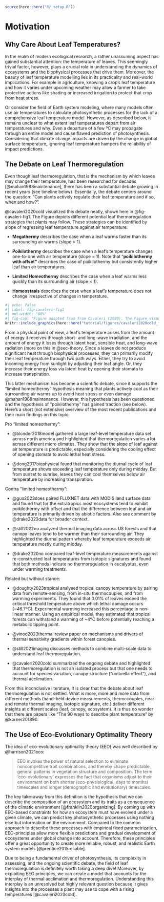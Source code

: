 ```r
source(here::here("R/_setup.R"))
```

# Motivation {#sec-motivation}

## Why Care About Leaf Temperatures?

In the realm of modern ecological research, a rather unassuming aspect has gained substantial attention: the temperature of leaves. This seemingly trivial factor, however, plays a crucial role in understanding the dynamics of ecosystems and the biophysical processes that drive them. Moreover, the beauty of leaf temperature modelling lies in its practicality and real-world implications. For example in agriculture, knowing a crop's leaf temperature and how it varies under upcoming weather may allow a farmer to take protective actions like shading or increased irrigation to protect that crop from heat stress.

Or consider the field of Earth system modeling, where many models often use air temperatures to calculate photosynthetic processes for the lack of a comprehensive leaf temperature model. However, as described below, it remains unclear to what extent leaf temperatures depart from air temperatures and why. Even a departure of a few ºC may propagate through an entire model and cause flawed prediction of photosynthesis. Considering that climate change impacts are driven by the change in global surface temperature, ignoring leaf temperature hampers the reliability of impact predictions.

## The Debate on Leaf Thermoregulation

Even though leaf thermoregulation, that is the mechanism by which leaves may change their temperature, has been researched for decades [@mahan1988maintenance], there has been a substantial debate growing in recent years (see timeline below). Essentially, the debate centers around the question: "Can plants actively regulate their leaf temperature and if so, when and how?".

@cavaleri2020cold visualized this debate neatly, shown here in @fig-cavaleri-fig1. The Figure depicts different potential leaf thermoregulation strategies that plants may follow. These strategies can be identified by slope of regressing leaf temperature against air temperature:

-   **Megathermy** describes the case when a leaf warms faster than its surrounding air warms (slope \> 1).

-   **Poikilothermy** describes the case when a leaf's temperature changes one-to-one with air temperature (slope = 1). Note that "**poikilothermy** **with offset"** describes the case of poikilothermy but consistently higher leaf than air temperatures.

-   **Limited Homeothermy** describes the case when a leaf warms less quickly than its surrounding air (slope \< 1).

-   **Homeostasis** describes the case when a leaf's temperature does not change irrespective of changes in temperature.

```r
#| echo: false
#| label: fig-cavaleri-fig1
#| out-width: "80%"
#| fig-cap: "Figure adapted from from Cavaleri (2020). The Figure visualizes different leaf thermoregulation strategies, indicated by the line's slope (see main text for definitions). "
knitr::include_graphics(here::here("tutorial/figures/cavaleri2020cold_fig1.svg"))
```

From a physical point of view, a leaf's temperature arises from the amount of energy it receives through short- and long-wave irradiation, and the amount of energy it loses through latent heat, sensible heat, and long-wave radiation (more on this in @sec-theory. Since a leaves do not produce significant heat through biophysical processes, they can primarily modify their leaf temperature through two path ways. Either, they try to avoid incoming energy from sunlight by adjusting their leaf angle. Or, they increase their energy loss via latent heat by opening their stomata to increase transpiration.

This latter mechanism has become a scientific debate, since it supports the "limited homeothermy" hypothesis meaning that plants actively cool as their surrounding air warms up to avoid heat stress or even damage @mahan1988maintenance. However, this hypothesis has been questioned and the hypothesis of "poikilothermy" has gained traction (see below). Here's a short (not extensive) overview of the most recent publications and their main findings on this topic:

Pro "limited homeothermy":

-   @blonder2018model gathered a large leaf-level temperature data set across north america and highlighted that thermoregulation varies a lot across different micro climates. They show that the slope of leaf against air temperature is predictable, especially considering the cooling effect of opening stomata to avoid lethal heat stress.

-   @dong2017biophysical found that monitoring the diurnal cycle of leaf temperature shows exceeding leaf temperature only during midday. But from sunset to sunrise, leaves they can cool themselves below air temperature by increasing transpiration.

Contra "limited homeothermy":

-   @guo2023does paired FLUXNET data with MODIS land surface data and found that for the extratropics most ecosystems tend to exhibit poikilothermy with offset and that the difference between leaf and air temperature is primarily driven by abiotic factors. Also see comment by @drake2023data for broader context.

-   @still2022no analyzed thermal imaging data across US forests and that canopy leaves tend to be warmer than their surrounding air. They highlighted the diurnal pattern whereby leaf temperature exceeds air temperature mostly during midday.

-   @drake2020no compared leaf-level temperature measurements against re-constructed leaf temperatures from isotopic signatures and found that both methods indicate no thermoregulation in eucalyptus, even under warming treatments.

Related but without stance:

-   @doughty2023tropical analysed tropical canopy temperature by pairing data from remote-sensing, from in-situ thermocouples, and from warming experiments. They found that 0.01% of leaves exceed the critical threshold temperature above which lethal damage occurs (\~46.7ºC). Experimental warming increased this percentage in non-linear manner. Using an empirical model, they estimated that tropical forests can withstand a warming of \~4ºC before potentially reaching a metabolic tipping point.

-   @vinod2023thermal review paper on mechanisms and drivers of thermal sensitivity gradients within forest canopies.

-   @still2021imaging discusses methods to combine multi-scale data to understand leaf thermoregulation.

-   @cavaleri2020cold summarized the ongoing debate and highlighted that thermoregulation is not an isolated process but that one needs to account for species variation, canopy structure ("umbrella effect"), and thermal acclimation.

From this inconclusive literature, it is clear that the debate about leaf thermoregulation is not settled. What is more, more and more data from different methods (hand-held device measurements, thermocouples, near and remote thermal imaging, isotopic signature, etc.) deliver different insights at different scales (leaf, canopy, ecosystem). It is thus no wonder that there are papers like "The 90 ways to describe plant temperature" by @korner201890.

## The Use of Eco-Evolutionary Optimality Theory

The idea of eco-evolutionary optimality theory (EEO) was well described by @harrison2021eco:

> EEO invokes the power of natural selection to eliminate noncompetitive trait combinations, and thereby shape predictable, general patterns in vegetation structure and composition. The term 'eco-evolutionary' expresses the fact that organisms adjust to their environment on both shorter (eco-physiological, days to months) timescales and longer (demographic and evolutionary) timescales.

The key take-away from this definition is the hypothesis that we can describe the composition of an ecosystem and its traits as a consequence of the climatic environment [@franklin2020organizing]. By coming up with EEO-based constraints for how an ecosystem must have evolved under a given climate, we can predict key photosynthetic processes using nothing else but information on the environment. Compared to the common approach to describe these processes with empirical fixed parametrization, EEO-principles allow more flexible predictions and gradual development of ecosystems under global change into account. Therefore, these principles offer a great opportunity to create more reliable, robust, and realistic Earth system models [@prentice2015reliable].

Due to being a fundamental driver of photosynthesis, its complexity in assessing, and the ongoing scientific debate, the field of leaf thermoregulation is definitely worth taking a deep dive! Moreover, by exploiting EEO principles, we can create a model that accounts for the interplay of thermal acclimation and thermoregulation. Understanding this interplay is an unresolved but highly relevant question because it gives insights into the processes a plant may use to cope with a rising temperatures [@cavaleri2020cold].
